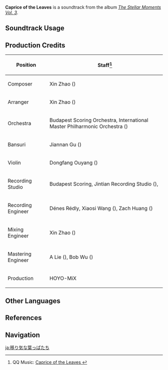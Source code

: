 {{Soundtrack Infobox
|image          = The Stellar Moments Vol. 3.png
|album          = The Stellar Moments Vol. 3
|disc           = 
|number         = 18
|featured       =
|featured2      =
|featured3      =
|featured_disc  =
|featured_disc2 =
|featured_disc3 =
|youtube_id     = 3O3MRKGbDYs
|spotify_id     = 6TpGHTm9BdyBSj5zr4C1az
|previous       = Winding Through Avidya
|next           = Thanks for Your Patronage!
}}
'''Caprice of the Leaves''' is a soundtrack from the album ''[[The Stellar Moments Vol. 3]]''.

==Soundtrack Usage==
{{Soundtrack Usage
|mediaoriginal = Character Demo;;Collei
|quest     = 
|location  = 
|domain    = 
|eventgameplay = Windblume's Breath/Ballads of Breeze;;Paimon's Starlight Expedition//snippet after guessing minigame
}}

==Production Credits==
{| class="wikitable"
! Position
! Staff<ref>QQ Music: [https://y.qq.com/n/ryqq/songDetail/004BvvOy05PkZx Caprice of the Leaves {{zh|撷翠漫想}}]</ref>
|-
! Composer
| Xin Zhao ({{zh|赵鑫}})
|-
! Arranger
| Xin Zhao ({{zh|赵鑫}})
|-
! Orchestra
| Budapest Scoring Orchestra, International Master Philharmonic Orchestra ({{zh|国际首席爱乐乐团}})
|-
! Bansuri
| Jiannan Gu ({{zh|顾剑楠}})
|-
! Violin
| Dongfang Ouyang ({{zh|欧阳东方}})
|-
! Recording Studio
| Budapest Scoring, Jintian Recording Studio ({{zh|金田录音棚}}), {{Not a Typo|52Hz Studio}}
|-
! Recording Engineer
| Dénes Rédly, Xiaosi Wang ({{zh|王小四}}), Zach Huang ({{zh|黄巍}})
|-
! Mixing Engineer
| Xin Zhao ({{zh|赵鑫}})
|-
! Mastering Engineer
| A Lie ({{zh|阿烈}}), Bob Wu ({{zh|吴身宝}})
|-
! Production
| HOYO-MiX
|}
<!--
==Trivia==
-->
==Other Languages==
{{Other Languages
|en      = Caprice of the Leaves
|zhs     = 撷翠漫想
|zhs_rm  = Jiécuì Mànxiǎng
|zht     = 擷萃漫想
|zht_rm  = Jiécuì Mànxiǎng
|zh_tl   = Foliage-Gathering Fantasy
|ja      = 移り気な葉っぱたち
|ja_rm   = Utsurigi-na Happa-tachi
|ja_tl   = Fickle Leaves
|ko      = Caprice of the Leaves<ref name="windblume 2023">Event: [[Windblume's Breath]], [[Windblume's Breath/Ballads of Breeze|Ballads of Breeze]]</ref>
|es      = Ideario amalgamado<ref name="windblume 2023" />
|es_tl   = Amalgamated Ideology
|fr      = Caprice des feuilles<ref name="windblume 2023" />
|fr_tl   = Caprice of the Leaves
|ru      = Лиственный каприз<ref name="windblume 2023" />
|ru_tl   = Leafy Caprice
|th      = ความคิดโลดแล่นดั่งใบไม้ไหว<ref name="windblume 2023" />
|th_rm   = 
|th_tl   = 
|vi      = Suy Nghĩ Tản Mạn<ref name="windblume 2023" />
|vi_tl   = 
|de      = Im Grün erwacht<ref name="windblume 2023" />
|de_tl   = Awakened in Greenery<ref name="windblume 2023" />
|id      = Caprice of the Leaves<ref name="windblume 2023" />
|pt      = Coleções de Pensamentos Livres<ref name="windblume 2023" />
|pt_tl   = 
|tr      = Caprice of the Leaves<ref name="windblume 2023" />
|it      = Caprice of the Leaves<ref name="windblume 2023" />
}}

==References==
{{Reflist}}

==Navigation==
{{Soundtrack Navbox|The Stellar Moments}}

[[ja:移り気な葉っぱたち]]